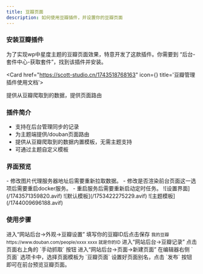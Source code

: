 ```yaml
---
title: 豆瓣页面
description: 如何使用豆瓣插件，并设置你的豆瓣页面
---
```


### 安装豆瓣插件

为了实现wp中星度主题的豆瓣页面效果，特意开发了这款插件。你需要到 “后台-套件中心-获取套件”，找到该插件并安装。

<Cards>

<Card href="https://scott-studio.cn/1743518768163" icon={<ExternalLinkIcon className="text-purple-300" />} title='豆瓣管理插件使用文档'>

提供从豆瓣爬取到的数据，提供页面路由

</Card>
</Cards>

### 插件简介

- 支持在后台管理同步的记录
- 为主题端提供/douban页面路由
- 提供从豆瓣爬取到的数据内置模板，无需主题支持
- 可通过主题自定义模板

### 界面预览

<Callout title="提示">
- 修改图片代理服务器地址后需要重新拉取数据。
- 修改是否渲染前台页面这一选项后需要重启docker服务。
- 重启服务后需要重新启动定时任务。
</Callout>
<Tabs items={['设置界面','默认模板', '主题模板']}>
  <Tab value="设置界面">
		![设置界面](/1743571359820.avif)
	</Tab>
  <Tab value="默认模板">
		![默认模板](/1753422275229.avif)
	</Tab>
  <Tab value="主题模板">
		![主题模板](/1744009696188.avif)
	</Tab>
</Tabs>

### 使用步骤


<Steps>
	<Step>
	进入“网站后台->外观->豆瓣设置”
	</Step>
	<Step>
	填写你的豆瓣ID后点击保存 <small>我的豆瓣 https://www.douban.com/people/xxxx xxxx 就是你的ID</small>
	</Step>
	<Step>
	进入“网站后台->豆瓣记录”
	</Step>
	<Step>
	点击页面右上角的 `手动抓取` 按钮
	</Step>
	<Step>
	进入“网站后台->页面->新建页面”
	</Step>
	<Step>
	在编辑器右侧 `页面` 选项卡中，选择页面模板为 `豆瓣页面`
	</Step>
	<Step>
	设置好页面别名，点击 `发布` 按钮即可在前台预览豆瓣页面。
	</Step>
</Steps>
